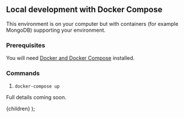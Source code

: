 
## Local development with Docker Compose

This environment is on your computer but with containers (for example MongoDB) supporting your environment.

### Prerequisites

You will need [Docker and Docker Compose](https://docs.docker.com/compose/) installed.

### Commands

1. `docker-compose up`

Full details coming soon.

  <DocsLayout title="LinkFree Local Development with Docker Compose Documentation">
    {children}
  </DocsLayout>
);
